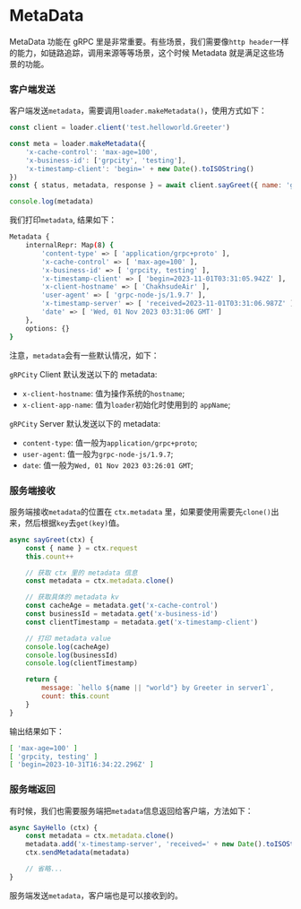 # MetaData

MetaData 功能在 gRPC 里是非常重要。有些场景，我们需要像`http header`一样的能力，如链路追踪，调用来源等等场景，这个时候 Metadata 就是满足这些场景的功能。

### 客户端发送

客户端发送`metadata`，需要调用`loader.makeMetadata()`，使用方式如下：

```js
const client = loader.client('test.helloworld.Greeter')

const meta = loader.makeMetadata({
    'x-cache-control': 'max-age=100',
    'x-business-id': ['grpcity', 'testing'],
    'x-timestamp-client': 'begin=' + new Date().toISOString()
})
const { status, metadata, response } = await client.sayGreet({ name: 'greeter' }, meta)

console.log(metadata)
```

我们打印`metadata`, 结果如下：

```sh
Metadata {
    internalRepr: Map(8) {
        'content-type' => [ 'application/grpc+proto' ],
        'x-cache-control' => [ 'max-age=100' ],
        'x-business-id' => [ 'grpcity, testing' ],
        'x-timestamp-client' => [ 'begin=2023-11-01T03:31:05.942Z' ],
        'x-client-hostname' => [ 'ChakhsudeAir' ],
        'user-agent' => [ 'grpc-node-js/1.9.7' ],
        'x-timestamp-server' => [ 'received=2023-11-01T03:31:06.987Z' ],
        'date' => [ 'Wed, 01 Nov 2023 03:31:06 GMT' ]
    },
    options: {}
}
```

注意，`metadata`会有一些默认情况，如下：

`gRPCity` Client 默认发送以下的 metadata:

- `x-client-hostname`: 值为操作系统的`hostname`;
- `x-client-app-name`: 值为`loader`初始化时使用到的 `appName`;

`gRPCity` Server 默认发送以下的 metadata:

- `content-type`: 值一般为`application/grpc+proto`;
- `user-agent`: 值一般为`grpc-node-js/1.9.7`;
- `date`: 值一般为`Wed, 01 Nov 2023 03:26:01 GMT`;

### 服务端接收

服务端接收`metadata`的位置在 `ctx.metadata` 里，如果要使用需要先`clone()`出来，然后根据`key`去`get(key)`值。

```js
async sayGreet(ctx) {
    const { name } = ctx.request
    this.count++

    // 获取 ctx 里的 metadata 信息
    const metadata = ctx.metadata.clone()

    // 获取具体的 metadata kv
    const cacheAge = metadata.get('x-cache-control')
    const businessId = metadata.get('x-business-id')
    const clientTimestamp = metadata.get('x-timestamp-client')

    // 打印 metadata value
    console.log(cacheAge)
    console.log(businessId)
    console.log(clientTimestamp)

    return {
        message: `hello ${name || "world"} by Greeter in server1`,
        count: this.count
    }
}
```

输出结果如下：

```sh
[ 'max-age=100' ]
[ 'grpcity, testing' ]
[ 'begin=2023-10-31T16:34:22.296Z' ]
```

### 服务端返回

有时候，我们也需要服务端把`metadata`信息返回给客户端，方法如下：

```js
async SayHello (ctx) {
    const metadata = ctx.metadata.clone()
    metadata.add('x-timestamp-server', 'received=' + new Date().toISOString())
    ctx.sendMetadata(metadata)

    // 省略...
}
```

服务端发送`metadata`，客户端也是可以接收到的。
